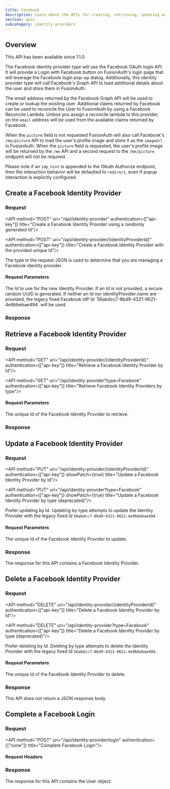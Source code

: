 ```yaml
---
title: Facebook
description: Learn about the APIs for creating, retrieving, updating and disabling a Facebook identity provider.
section: apis
subcategory: identity providers
---
```



## Overview

<Aside type="version">
This API has been available since 1.1.0
</Aside>

The Facebook identity provider type will use the Facebook OAuth login API. It will provide a <InlineUIElement>Login with Facebook</InlineUIElement> button on FusionAuth's login page that will leverage the Facebook login pop-up dialog. Additionally, this identity provider type will call Facebook's Graph API to load additional details about the user and store them in FusionAuth.

The email address returned by the Facebook Graph API will be used to create or lookup the existing user. Additional claims returned by Facebook can be used to reconcile the User to FusionAuth by using a Facebook Reconcile Lambda. Unless you assign a reconcile lambda to this provider, on the `email` address will be used from the available claims returned by Facebook.

When the `picture` field is not requested FusionAuth will also call Facebook's `/me/picture` API to load the user's profile image and store it as the `imageUrl` in FusionAuth. When the `picture` field is requested, the user's profile image will be returned by the `/me` API and a second request to the `/me/picture` endpoint will not be required.

<TokenStorageNote idp_long_lived_token_type="long-lived" idp_display_name={idp_display_name} idp_linking_strategy={idp_linking_strategy} token_name="long-lived token" return_text="/oauth/access_token (after presenting the login token)" />

Please note if an `idp_hint` is appended to the OAuth Authorize endpoint, then the interaction behavior will be defaulted to `redirect`, even if popup interaction is explicitly configured.

## Create a Facebook Identity Provider

### Request

<API method="POST" uri="/api/identity-provider" authentication={["api-key"]} title="Create a Facebook Identity Provider using a randomly generated Id"/>

<API method="POST" uri="/api/identity-provider/{identityProviderId}" authentication={["api-key"]} title="Create a Facebook Identity Provider with the provided unique Id"/>

The <InlineField>type</InlineField> in the request JSON is used to determine that you are managing a Facebook identity provider.

#### Request Parameters

<APIBlock>
  <APIField name="identityProviderId" type="UUID" optional defaults="secure random UUID" since="1.61.0">
    The Id to use for the new Identity Provider. If an Id is not provided, a secure random UUID is generated. If neither an Id nor <InlineField>identityProvider.name</InlineField> are provided, the legacy fixed Facebook IdP Id `56abdcc7-8bd9-4321-9621-4e9bbebae494` will be used.
  </APIField>
</APIBlock>

<FacebookPostRequestBody idp_since={idp_since}
                         idp_linking_strategy={idp_linking_strategy}
                         idp_display_name={idp_display_name} />

### Response

<StandardPostResponseCodes never_search_error />

<FacebookResponseBody idp_since={idp_since}
                      idp_linking_strategy={idp_linking_strategy}
                      idp_display_name={idp_display_name} />

## Retrieve a Facebook Identity Provider


### Request

<API method="GET" uri="/api/identity-provider/{identityProviderId}" authentication={["api-key"]} title="Retrieve a Facebook Identity Provider by Id"/>

<API method="GET" uri="/api/identity-provider?type=Facebook" authentication={["api-key"]} title="Retrieve Facebook Identity Providers by type"/>

#### Request Parameters

<APIBlock>
  <APIField name="identityProviderId" type="UUID" required>
    The unique Id of the Facebook Identity Provider to retrieve.
  </APIField>
</APIBlock>

### Response

<StandardGetResponseCodes />

<FacebookResponseBody idp_since={idp_since}
                      idp_linking_strategy={idp_linking_strategy}
                      idp_display_name={idp_display_name} />

## Update a Facebook Identity Provider

<GenericUpdateExplanationFragment capitalized_object_name="Facebook Identity Provider" />

### Request

<API method="PUT" uri="/api/identity-provider/{identityProviderId}" authentication={["api-key"]} showPatch={true} title="Update a Facebook Identity Provider by Id"/>

<API method="PUT" uri="/api/identity-provider?type=Facebook" authentication={["api-key"]} showPatch={true} title="Update a Facebook Identity Provider by type (deprecated)"/>

<DeprecatedSince since="1.61.0">Prefer updating by Id. Updating by type attempts to update the Identity Provider with the legacy fixed Id `56abdcc7-8bd9-4321-9621-4e9bbebae494`.</DeprecatedSince>

#### Request Parameters

<APIBlock>
  <APIField name="identityProviderId" type="UUID" required>
    The unique Id of the Facebook Identity Provider to update.
  </APIField>
</APIBlock>

<FacebookPutRequestBody idp_since={idp_since}
                        idp_linking_strategy={idp_linking_strategy}
                        idp_display_name={idp_display_name} />

### Response

The response for this API contains a Facebook Identity Provider.

<StandardPutResponseCodes />

<FacebookResponseBody idp_since={idp_since}
                      idp_linking_strategy={idp_linking_strategy}
                      idp_display_name={idp_display_name} />

## Delete a Facebook Identity Provider

### Request

<API method="DELETE" uri="/api/identity-provider/{identityProviderId}" authentication={["api-key"]} title="Delete a Facebook Identity Provider by Id"/>

<API method="DELETE" uri="/api/identity-provider?type=Facebook" authentication={["api-key"]} title="Delete a Facebook Identity Provider by type (deprecated)"/>

<DeprecatedSince since="1.61.0">Prefer deleting by Id. Deleting by type attempts to delete the Identity Provider with the legacy fixed Id `56abdcc7-8bd9-4321-9621-4e9bbebae494`.</DeprecatedSince>

#### Request Parameters

<APIBlock>
  <APIField name="identityProviderId" type="UUID" required>
    The unique Id of the Facebook Identity Provider to delete.
  </APIField>
</APIBlock>

### Response

This API does not return a JSON response body.

<StandardDeleteResponseCodes />

## Complete a Facebook Login

<CompleteLoginText idp_display_name={idp_display_name} token_text_with_article="an access token" token_text="access token" />

### Request

<API method="POST" uri="/api/identity-provider/login" authentication={["none"]} title="Complete Facebook Login"/>

#### Request Headers

<APIBlock>
  <XForwardedForHeader />
  <XFusionauthTenantIdHeaderScopedOperationRowOnly />
</APIBlock>

<IdentityProviderLoginRequestBody idp_display_name={idp_display_name} idp_since={idp_since} />

### Response

The response for this API contains the User object.

<IdentityProviderLoginResponseBody />

